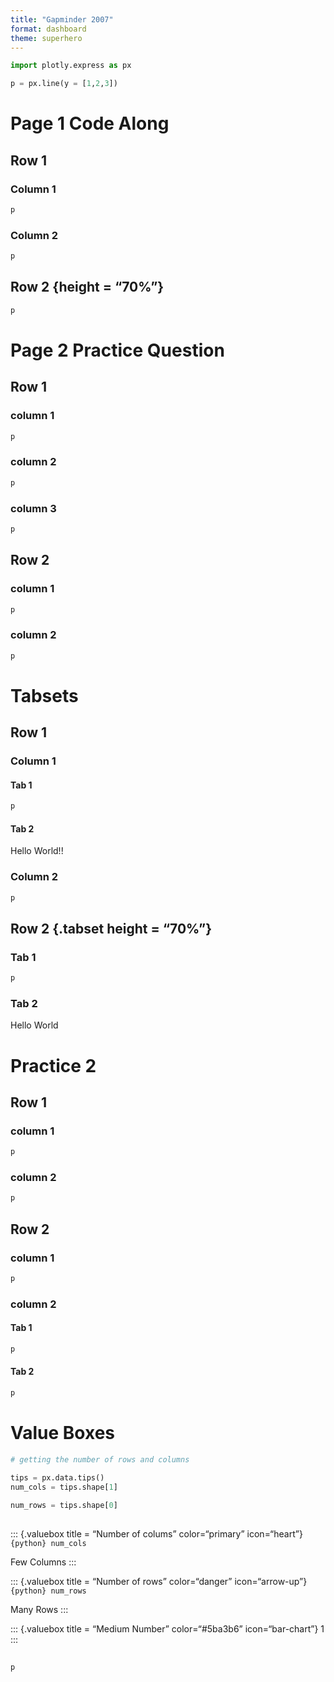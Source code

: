 ```yaml
---
title: "Gapminder 2007"
format: dashboard
theme: superhero
---
```




```python
import plotly.express as px 

p = px.line(y = [1,2,3])

```


# Page 1 Code Along

## Row 1 {height="30%"}

### Column 1 {width="20%"}

```python
p 
```

### Column 2 {width="80%"}

```python
p 
```

## Row 2 {height = "70%"}

```python
p 
```


# Page 2 Practice Question

## Row 1 {height="30%"}

### column 1 {width="40%"}

```python
p
```

### column 2 {width="30%"}

```python
p
```

### column 3 {width="30%"}

```python
p
```

## Row 2 {height="70%"}

### column 1 {width="60%"}

```python
p
```

### column 2 {width="40%"}

```python
p
```

# Tabsets 

## Row 1 {height="30%"}

### Column 1 {.tabset width="20%"}

#### Tab 1

```python
p 
```

#### Tab 2 

Hello World!!


### Column 2 {width="80%"}

```python
p 
```

## Row 2 {.tabset height = "70%"}

### Tab 1 

```python
p 
```

### Tab 2 

Hello World 

# Practice 2 

## Row 1 {height="30%"}

### column 1

```python
p 
```

### column 2 

```python
p 
```

## Row 2 {height="70%"}

### column 1 {width="80%"}

```python
p 
```


### column 2 {.tabset width="20%"}

#### Tab 1 

```python
p 
```

#### Tab 2

```python
p 
```

# Value Boxes 

```python
# getting the number of rows and columns 

tips = px.data.tips()
num_cols = tips.shape[1]

num_rows = tips.shape[0]

```

## {height="20%"}

::: {.valuebox title = "Number of colums" color="primary" icon="heart"}
`{python} num_cols`

Few Columns
:::

::: {.valuebox title = "Number of rows" color="danger" icon="arrow-up"}
`{python} num_rows`

Many Rows 
:::

::: {.valuebox title = "Medium Number" color="#5ba3b6" icon="bar-chart"}
1
:::

##

```python
p 
```